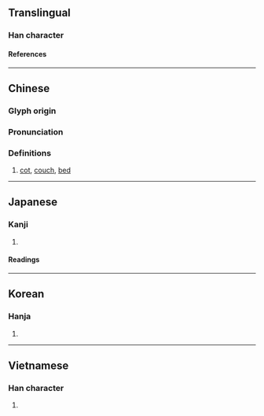 {{character info}}
==Translingual==

===Han character===
{{Han char|rn=75|rad=木|as=10|sn=14|four=46927|canj=DASM|ids=⿰木𦐇}}

====References====
{{Han ref|kx=0545.090|dkj=15292|dj=0932.180|hdz=21263.190|uh=69BB}}

----

==Chinese==
{{zh-forms}}

===Glyph origin===
{{Han etym}}
{{Han compound|木|𦐇|ls=psc|t1=wood|c1=s|c2=p}}

===Pronunciation===
{{zh-pron
|m=tà
|c=taap3
|mc=y
|oc=y
|ma=
|cat=n
}}

===Definitions===
{{zh-hanzi}}

# [[cot]], [[couch]], [[bed]]

----

==Japanese==

===Kanji===
{{ja-kanji|grade=|rs=木10}}

# {{rfdef|ja|sort=木10}}

====Readings====
{{ja-readings
|goon=とう<たふ
|kanon=とう<たふ
|toon=<!--たつ, -->とん
|kun=こしかけ-, しじ-<しぢ-
}}
{{attention|ja|confirm たつ as in こたつ}}

----

==Korean==

===Hanja===
{{ko-hanja|탑}}

# {{rfdef|ko|sort=木10}}

----

==Vietnamese==

===Han character===
{{vi-readings|rs=木10|reading=[[chõng]], [[tháp]]}}

# {{rfdef|vi|sort=木10}}